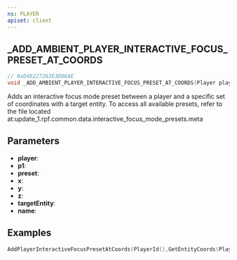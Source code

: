 ```yaml
---
ns: PLAYER
apiset: client
---
```

## _ADD_AMBIENT_PLAYER_INTERACTIVE_FOCUS_PRESET_AT_COORDS

```c
// 0xD48227263E3D06AE
void _ADD_AMBIENT_PLAYER_INTERACTIVE_FOCUS_PRESET_AT_COORDS(Player player, Vector3* p1, char* preset, float x, float y, float z, Entity targetEntity, char* name);
```

Adds an interactive focus mode preset between a player and a specific set of coordinates with a target entity.
To access all available presets, refer to the file located at:update_1.rpf.common.data.interactive_focus_mode_presets.meta


## Parameters
* **player**:
* **p1**:
* **preset**:
* **x**:
* **y**:
* **z**:
* **targetEntity**:
* **name**:


## Examples

```lua
AddPlayerInteractiveFocusPresetAtCoords(PlayerId(),GetEntityCoords(PlayerPedId()),'ForcedILONoIcon',0.0,0.0,0.0,PlayerPedId(),'text')
```
